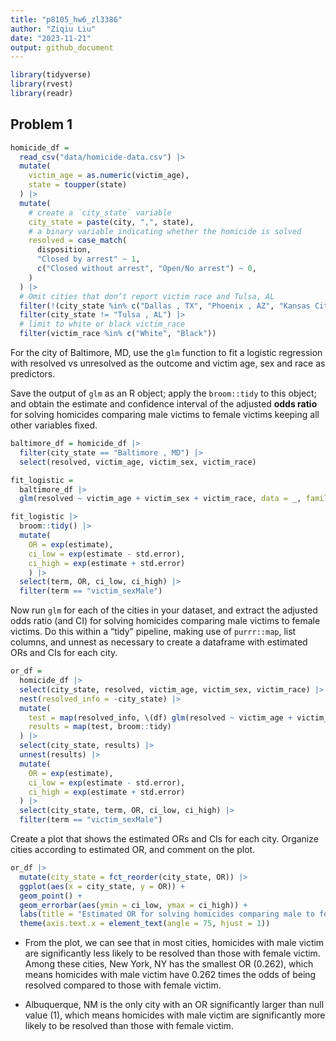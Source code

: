 ```yaml
---
title: "p8105_hw6_zl3386"
author: "Ziqiu Liu"
date: "2023-11-21"
output: github_document
---
```


```r
library(tidyverse)
library(rvest)
library(readr)
```

## Problem 1

```r
homicide_df = 
  read_csv("data/homicide-data.csv") |>
  mutate(
    victim_age = as.numeric(victim_age),
    state = toupper(state)
  ) |>
  mutate(
    # create a `city_state` variable
    city_state = paste(city, ",", state),
    # a binary variable indicating whether the homicide is solved
    resolved = case_match( 
      disposition,
      "Closed by arrest" ~ 1,
      c("Closed without arrest", "Open/No arrest") ~ 0,
    )
  ) |>
  # Omit cities that don’t report victim race and Tulsa, AL
  filter(!(city_state %in% c("Dallas , TX", "Phoenix , AZ", "Kansas City , MO"))) |> 
  filter(city_state != "Tulsa , AL") |>
  # limit to white or black victim_race
  filter(victim_race %in% c("White", "Black"))
```

For the city of Baltimore, MD, use the `glm` function to fit a logistic regression with resolved vs unresolved as the outcome and victim age, sex and race as predictors.

Save the output of `glm` as an R object; apply the `broom::tidy` to this object; and obtain the estimate and confidence interval of the adjusted **odds ratio** for solving homicides comparing male victims to female victims keeping all other variables fixed.

```r
baltimore_df = homicide_df |>
  filter(city_state == "Baltimore , MD") |>
  select(resolved, victim_age, victim_sex, victim_race) 

fit_logistic =
  baltimore_df |>
  glm(resolved ~ victim_age + victim_sex + victim_race, data = _, family = binomial())

fit_logistic |>
  broom::tidy() |>
  mutate(
    OR = exp(estimate),
    ci_low = exp(estimate - std.error),
    ci_high = exp(estimate + std.error)
    ) |>
  select(term, OR, ci_low, ci_high) |>
  filter(term == "victim_sexMale")
```

Now run `glm` for each of the cities in your dataset, and extract the adjusted odds ratio (and CI) for solving homicides comparing male victims to female victims. Do this within a “tidy” pipeline, making use of `purrr::map`, list columns, and unnest as necessary to create a dataframe with estimated ORs and CIs for each city.

```r
or_df =
  homicide_df |>
  select(city_state, resolved, victim_age, victim_sex, victim_race) |>
  nest(resolved_info = -city_state) |>
  mutate(
    test = map(resolved_info, \(df) glm(resolved ~ victim_age + victim_sex + victim_race, data = df, family = binomial())),
    results = map(test, broom::tidy)
  ) |>
  select(city_state, results) |>
  unnest(results) |>
  mutate(
    OR = exp(estimate),
    ci_low = exp(estimate - std.error),
    ci_high = exp(estimate + std.error)
  ) |>
  select(city_state, term, OR, ci_low, ci_high) |>
  filter(term == "victim_sexMale")
```

Create a plot that shows the estimated ORs and CIs for each city. Organize cities according to estimated OR, and comment on the plot.

```r
or_df |>
  mutate(city_state = fct_reorder(city_state, OR)) |> 
  ggplot(aes(x = city_state, y = OR)) +
  geom_point() +
  geom_errorbar(aes(ymin = ci_low, ymax = ci_high)) +
  labs(title = "Estimated OR for solving homicides comparing male to female victims", y = "OR") +
  theme(axis.text.x = element_text(angle = 75, hjust = 1)) 
```

* From the plot, we can see that in most cities, homicides with male victim are significantly less likely to be resolved than those with female victim. Among these cities, New York, NY has the smallest OR (0.262), which means homicides with male victim have 0.262 times the odds of being resolved compared to those with female victim.

* Albuquerque, NM is the only city with an OR significantly larger than null value (1), which means homicides with male victim are significantly more likely to be resolved than those with female victim.



